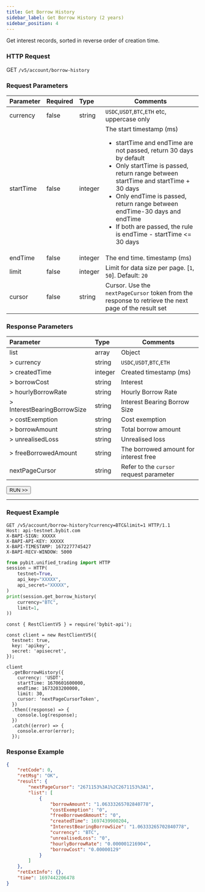 ```yaml
---
title: Get Borrow History
sidebar_label: Get Borrow History (2 years)
sidebar_position: 4
---
```

Get interest records, sorted in reverse order of creation time.

### HTTP Request
GET `/v5/account/borrow-history`

### Request Parameters
| Parameter | Required | Type | Comments|
|:----- |:-------|:-----|------ |
|currency |false |string |`USDC`,`USDT`,`BTC`,`ETH` etc, uppercase only|
|startTime |false |integer |The start timestamp (ms) <ul><li>startTime and endTime are not passed, return 30 days by default</li><li>Only startTime is passed, return range between startTime and startTime + 30 days </li><li>Only endTime is passed, return range between endTime-30 days and endTime</li><li>If both are passed, the rule is endTime - startTime <= 30 days</li></ul> |
|endTime |false |integer |The end time. timestamp (ms) |
|limit |false |integer |Limit for data size per page. [`1`, `50`]. Default: `20`|
|cursor |false |string |Cursor. Use the `nextPageCursor` token from the response to retrieve the next page of the result set|

### Response Parameters
| Parameter | Type | Comments|
|:----- |:-----|----- |
|list |array |Object|
|> currency |string |`USDC`,`USDT`,`BTC`,`ETH`|
|> createdTime |integer |Created timestamp (ms)|
|> borrowCost |string |Interest|
|> hourlyBorrowRate |string |Hourly Borrow Rate |
|> InterestBearingBorrowSize |string |Interest Bearing Borrow Size |
|> costExemption |string |Cost exemption |
|> borrowAmount |string |Total borrow amount |
|> unrealisedLoss |string |Unrealised loss |
|> freeBorrowedAmount |string |The borrowed amount for interest free |
|nextPageCursor |string |Refer to the `cursor` request parameter |

<a href="/api-explorer/v5/account/borrow-history"><Button>RUN >></Button></a>

---

### Request Example

<Tabs groupId="programming-languages">
<TabItem value="http" label="HTTP">

```http
GET /v5/account/borrow-history?currency=BTC&limit=1 HTTP/1.1
Host: api-testnet.bybit.com
X-BAPI-SIGN: XXXXX
X-BAPI-API-KEY: XXXXX
X-BAPI-TIMESTAMP: 1672277745427
X-BAPI-RECV-WINDOW: 5000
```

</TabItem>
<TabItem value="python" label="Python">

```python
from pybit.unified_trading import HTTP
session = HTTP(
    testnet=True,
    api_key="XXXXX",
    api_secret="XXXXX",
)
print(session.get_borrow_history(
    currency="BTC",
    limit=1,
))
```

</TabItem>

<TabItem value="Node" label="Node.js">

```n4js
const { RestClientV5 } = require('bybit-api');

const client = new RestClientV5({
  testnet: true,
  key: 'apikey',
  secret: 'apisecret',
});

client
  .getBorrowHistory({
    currency: 'USDT',
    startTime: 1670601600000,
    endTime: 1673203200000,
    limit: 30,
    cursor: 'nextPageCursorToken',
  })
  .then((response) => {
    console.log(response);
  })
  .catch((error) => {
    console.error(error);
  });
```

</TabItem>
</Tabs>

### Response Example

```json
{
    "retCode": 0,
    "retMsg": "OK",
    "result": {
        "nextPageCursor": "2671153%3A1%2C2671153%3A1",
        "list": [
            {
                "borrowAmount": "1.06333265702840778",
                "costExemption": "0",
                "freeBorrowedAmount": "0",
                "createdTime": 1697439900204,
                "InterestBearingBorrowSize": "1.06333265702840778",
                "currency": "BTC",
                "unrealisedLoss": "0",
                "hourlyBorrowRate": "0.000001216904",
                "borrowCost": "0.00000129"
            }
        ]
    },
    "retExtInfo": {},
    "time": 1697442206478
}
```
